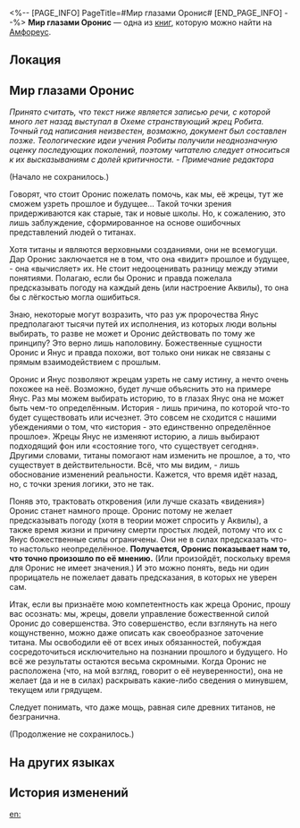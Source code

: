 <%-- [PAGE_INFO]
PageTitle=#Мир глазами Оронис#
[END_PAGE_INFO] --%>
{{Дополнить}}
{{Книга Инфобокс
|id           = 479
|partIds      = 190792
|Название     = 
|Изображение  = Предмет Книга Амфореус 1.png
|Мир          = Амфореус
|Томов        = 1
|Автор        = <!--нужно добавить-->
|Описание     = Фрагмент альманаха, который описывает божественные силы титанов, как их видят жрецы Оронис.
|Том1         = {{tx}}
|Источник1    = {{tx|Отсутствует источник}}
|Персонажи    = 
|Фракции      = 
}}
'''Мир глазами Оронис''' — одна из [[Книги|книг]], которую можно найти на [[Амфореус]].

==Локация==
{{Отметка карты|<!--название карты-->|<!--id отметки-->}}

==Мир глазами Оронис==
''Принято считать, что текст ниже является записью речи, с которой много лет назад выступал в Охеме странствующий жрец Робита. Точный год написания неизвестен, возможно, документ был составлен позже. Теологические идеи учения Робиты получили неоднозначную оценку последующих поколений, поэтому читателю следует относиться к их высказываниям с долей критичности. - Примечание редактора''

(Начало не сохранилось.)

Говорят, что стоит Оронис пожелать помочь, как мы, её жрецы, тут же сможем узреть прошлое и будущее... Такой точки зрения придерживаются как старые, так и новые школы. Но, к сожалению, это лишь заблуждение, сформированное на основе ошибочных представлений людей о титанах.

Хотя титаны и являются верховными созданиями, они не всемогущи. Дар Оронис заключается не в том, что она&nbsp;«видит» прошлое и будущее, - она «вычисляет» их. Не стоит недооценивать разницу между этими понятиями. Полагаю, если бы Оронис и правда пожелала предсказывать погоду на каждый день (или настроение Аквилы), то она бы с лёгкостью могла ошибиться.

Знаю, некоторые могут возразить, что раз уж пророчества Янус предполагают тысячи путей их исполнения, из которых люди вольны выбирать, то разве не может и Оронис действовать по тому же принципу? Это верно лишь наполовину. Божественные сущности Оронис и Янус и правда похожи, вот только они никак не связаны с прямым взаимодействием с прошлым.

Оронис и Янус позволяют жрецам узреть не саму истину, а нечто очень похожее на неё. Возможно, будет лучше объяснить это на примере Янус. Раз мы можем выбирать историю, то в глазах Янус она не может быть чем-то определённым. История - лишь причина, по которой что-то будет существовать или исчезнет. Это совсем не сходится с нашими убеждениями о том, что «история - это единственно определённое прошлое». Жрецы Янус не изменяют историю, а лишь выбирают подходящий фон или «состояние того, что существует сегодня». Другими словами, титаны помогают нам изменить не прошлое, а то, что существует в действительности. Всё, что мы видим, - лишь обоснование изменений реальности. Кажется, что время идёт назад, но, с точки зрения логики, это не так.

Поняв это, трактовать откровения (или лучше сказать «видения») Оронис станет намного проще. Оронис потому не желает предсказывать погоду (хотя в теории может спросить у Аквилы), а также время жизни и причину смерти простых людей, потому что их с Янус божественные силы ограничены. Они не в силах предсказать что-то настолько неопределённое. '''Получается, Оронис показывает нам то, что точно произошло по её мнению.''' (Или произойдёт, поскольку время для Оронис не имеет значения.) И это можно понять, ведь ни один прорицатель не пожелает давать предсказания, в которых не уверен сам.

Итак, если вы признаёте мою компетентность как жреца Оронис, прошу вас осознать: мы, жрецы, довели управление божественной силой Оронис до совершенства. Это совершенство, если взглянуть на него кощунственно, можно даже описать как своеобразное заточение титана. Мы освободили её от всех иных обязанностей, побуждая сосредоточиться исключительно на познании прошлого и будущего. Но всё же результаты остаются весьма скромными. Когда Оронис не расположена (что, на мой взгляд, говорит о её неуверенности), она не желает (да и не в силах) раскрывать какие-либо сведения о минувшем, текущем или грядущем.

Следует понимать, что даже мощь, равная силе древних титанов, не безгранична.

(Продолжение не сохранилось.)

==На других языках==
{{На других языках
|en   = The World in Oronyx's Eyes
|zhs  = 欧洛尼斯眼中的世界
|zht  = 歐洛尼斯眼中的世界
|ja   = オロニクスの目に映る世界
|ko   = 오로닉스의 눈에 비친 세계
|es   = El mundo a través de los ojos de Oronix
|fr   = Le monde selon Oronyx
|ru   = Мир глазами Оронис
|th   = โลกในสายตาของ Oronyx
|vi   = Thế Giới Trong Mắt Oronyx
|de   = Die Welt aus den Augen von Oronyx
|id   = Dunia di Mata Oronyx
|pt   = O Mundo Pelos Olhos de Oronyx
}}

==История изменений==
{{История изменений|3.5}}

[[en:]]